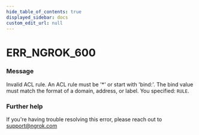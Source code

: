 ```yaml
---
hide_table_of_contents: true
displayed_sidebar: docs
custom_edit_url: null
---
```



# ERR_NGROK_600

### Message

Invalid ACL rule. An ACL rule must be '\*' or start with 'bind:'. The bind value must match the format of a domain, address, or label. You specified: `RULE`.

### Further help

If you're having trouble resolving this error, please reach out to [support@ngrok.com](mailto:support@ngrok.com?subject=Help%20with%20ERR_NGROK_600)

<ErrorDetails error="err_ngrok_600" />
